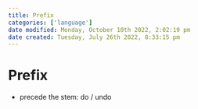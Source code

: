 ```yaml
---
title: Prefix
categories: ['language']
date modified: Monday, October 10th 2022, 2:02:19 pm
date created: Tuesday, July 26th 2022, 8:33:15 pm
---
```


# Prefix
- precede the stem: do / undo



